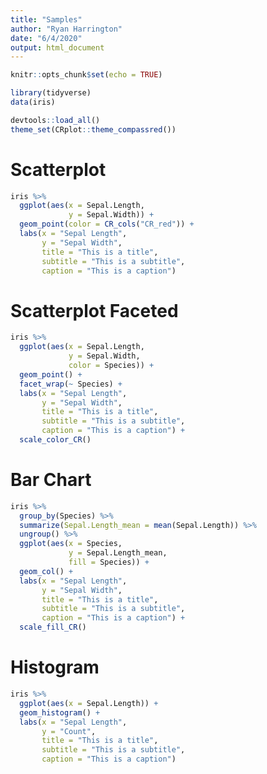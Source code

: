 ```yaml
---
title: "Samples"
author: "Ryan Harrington"
date: "6/4/2020"
output: html_document
---
```


```r
knitr::opts_chunk$set(echo = TRUE)
```

```r
library(tidyverse)
data(iris)
```

```r
devtools::load_all()
theme_set(CRplot::theme_compassred())
```

# Scatterplot

```r
iris %>% 
  ggplot(aes(x = Sepal.Length,
             y = Sepal.Width)) +
  geom_point(color = CR_cols("CR_red")) +
  labs(x = "Sepal Length",
       y = "Sepal Width",
       title = "This is a title",
       subtitle = "This is a subtitle",
       caption = "This is a caption")
```

# Scatterplot Faceted

```r
iris %>% 
  ggplot(aes(x = Sepal.Length,
             y = Sepal.Width,
             color = Species)) +
  geom_point() +
  facet_wrap(~ Species) +
  labs(x = "Sepal Length",
       y = "Sepal Width",
       title = "This is a title",
       subtitle = "This is a subtitle",
       caption = "This is a caption") +
  scale_color_CR()
```


# Bar Chart

```r
iris %>%
  group_by(Species) %>% 
  summarize(Sepal.Length_mean = mean(Sepal.Length)) %>% 
  ungroup() %>% 
  ggplot(aes(x = Species,
             y = Sepal.Length_mean,
             fill = Species)) +
  geom_col() +
  labs(x = "Sepal Length",
       y = "Sepal Width",
       title = "This is a title",
       subtitle = "This is a subtitle",
       caption = "This is a caption") +
  scale_fill_CR()
```

# Histogram

```r
iris %>% 
  ggplot(aes(x = Sepal.Length)) +
  geom_histogram() +
  labs(x = "Sepal Length",
       y = "Count",
       title = "This is a title",
       subtitle = "This is a subtitle",
       caption = "This is a caption")
```

